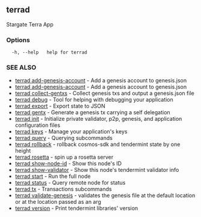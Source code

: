 ## terrad

Stargate Terra App

### Options

```
  -h, --help   help for terrad
```

### SEE ALSO

* [terrad add-genesis-account](terrad_add-genesis-account.md)	 - Add a genesis account to genesis.json
* [terrad add-genesis-account](terrad_add-genesis-account.md)	 - Add a genesis account to genesis.json
* [terrad collect-gentxs](terrad_collect-gentxs.md)	 - Collect genesis txs and output a genesis.json file
* [terrad debug](terrad_debug.md)	 - Tool for helping with debugging your application
* [terrad export](terrad_export.md)	 - Export state to JSON
* [terrad gentx](terrad_gentx.md)	 - Generate a genesis tx carrying a self delegation
* [terrad init](terrad_init.md)	 - Initialize private validator, p2p, genesis, and application configuration files
* [terrad keys](terrad_keys.md)	 - Manage your application's keys
* [terrad query](terrad_query.md)	 - Querying subcommands
* [terrad rollback](terrad_rollback.md)	 - rollback cosmos-sdk and tendermint state by one height
* [terrad rosetta](terrad_rosetta.md)	 - spin up a rosetta server
* [terrad show-node-id](terrad_show-node-id.md)	 - Show this node's ID
* [terrad show-validator](terrad_show-validator.md)	 - Show this node's tendermint validator info
* [terrad start](terrad_start.md)	 - Run the full node
* [terrad status](terrad_status.md)	 - Query remote node for status
* [terrad tx](terrad_tx.md)	 - Transactions subcommands
* [terrad validate-genesis](terrad_validate-genesis.md)	 - validates the genesis file at the default location or at the location passed as an arg
* [terrad version](terrad_version.md)	 - Print tendermint libraries' version


